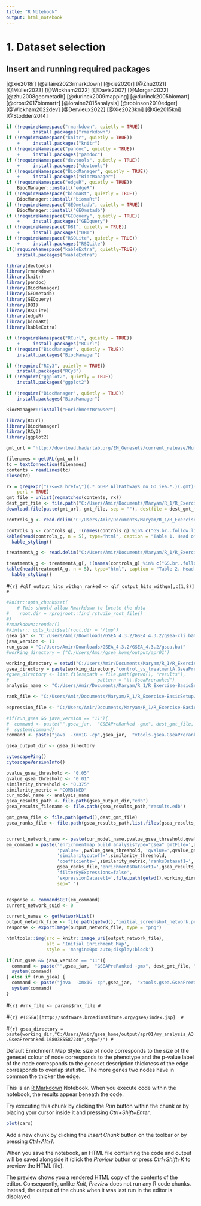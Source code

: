 ```yaml
---
title: "R Notebook"
output: html_notebook
---
```


# 1. Dataset selection

## Insert and running required packages

[@xie2018r]
[@allaire2023rmarkdown]
[@xie2020r]
[@Zhu2021]
[@Müller2023]
[@Wickham2022]
[@Davis2007]
[@Morgan2022]
[@zhu2008geometadb]
[@durinck2009mapping]
[@durinck2005biomart]
[@drost2017biomartr]
[@loraine2015analysis]
[@robinson2010edger]
[@Wickham2022dev]
[@Dervieux2022]
[@Xie2023kni]
[@Xie2015kni]
[@Stodden2014]

```r
if (!requireNamespace("rmarkdown", quietly = TRUE))
    +     install.packages("rmarkdown")
if (!requireNamespace("knitr", quietly = TRUE))
    +     install.packages("knitr")
if (!requireNamespace("pandoc", quietly = TRUE))
    +     install.packages("pandoc")
if (!requireNamespace("devtools", quietly = TRUE))
    +     install.packages("devtools")
if (!requireNamespace("BiocManager", quietly = TRUE))
    +     install.packages("BiocManager")
if (!requireNamespace("edgeR", quietly = TRUE))
    BiocManager::install("edgeR")
if (!requireNamespace("biomaRt", quietly = TRUE))
    BiocManager::install("biomaRt")
if (!requireNamespace("GEOmetadb", quietly = TRUE))
    BiocManager::install("GEOmetadb")
if (!requireNamespace("GEOquery", quietly = TRUE))
    +     install.packages("GEOquery")
if (!requireNamespace("DBI", quietly = TRUE))
    +     install.packages("DBI")
if (!requireNamespace("RSQLite", quietly = TRUE))
    +     install.packages("RSQLite")
if(!requireNamespace("kableExtra", quietly=TRUE))
    install.packages("kableExtra")
```

```r
library(devtools)
library(rmarkdown)
library(knitr)
library(pandoc)
library(BiocManager)
library(GEOmetadb)
library(GEOquery)
library(DBI)
library(RSQLite)
library(edgeR)
library(biomaRt)
library(kableExtra)
```

```r
if (!requireNamespace("RCurl", quietly = TRUE))
    +     install.packages("RCurl")
if (!require("BiocManager", quietly = TRUE))
    install.packages("BiocManager")

if (!require("RCy3", quietly = TRUE))
    install.packages("RCy3")
if (!require("ggplot2", quietly = TRUE))
    install.packages("ggplot2")

if (!require("BiocManager", quietly = TRUE))
    install.packages("BiocManager")

BiocManager::install("EnrichmentBrowser")
```

```r
library(RCurl)
library(BiocManager)
library(RCy3)
library(ggplot2)
```



```r
gmt_url = "http://download.baderlab.org/EM_Genesets/current_release/Human/symbol/"
```
```r
filenames = getURL(gmt_url)
tc = textConnection(filenames)
contents = readLines(tc)
close(tc)
```

```r
rx = gregexpr("(?<=<a href=\")(.*.GOBP_AllPathways_no_GO_iea.*.)(.gmt)(?=\">)", contents,
    perl = TRUE)
gmt_file = unlist(regmatches(contents, rx))
dest_gmt_file <- file.path("C:/Users/Amir/Documents/Maryam/R_1/R_Exercise-BasicSetup/data_dir", gmt_file)
download.file(paste(gmt_url, gmt_file, sep = ""), destfile = dest_gmt_file)
```

```r
controls_g <- read.delim("C:/Users/Amir/Documents/Maryam/R_1/R_Exercise-BasicSetup/Result_data/control_vs_treatmentA.GseaPreranked.1680880549834/gsea_report_for_na_pos_1680880549834.tsv", header = TRUE)

controls_g <- controls_g[, !(names(controls_g) %in% c("GS.br..follow.link.to.MSigDB", "GS.DETAILS", "X"))]
kable(head(controls_g, n = 5), type="html", caption = "Table 1. Head of positive enrichment GSEA results for controls", row.names = FALSE) %>%
  kable_styling()
```

```r
treatmentA_g <- read.delim("C:/Users/Amir/Documents/Maryam/R_1/R_Exercise-BasicSetup/Result_data/control_vs_treatmentA.GseaPreranked.1680880549834/gsea_report_for_na_neg_1680880549834.tsv", header = TRUE)

treatmentA_g <- treatmentA_g[, !(names(controls_g) %in% c("GS.br..follow.link.to.MSigDB", "GS.DETAILS", "X"))]
kable(head(treatmentA_g, n = 5), type="html", caption = "Table 2. Head of Negative enrichment GSEA results for treatmentA", row.names = FALSE) %>%
  kable_styling()

```



#```{r}
#qlf_output_hits_withgn_ranked <- qlf_output_hits_withgn[,c(1,8)]
#```




```r
#knitr::opts_chunk$set(
    # This should allow Rmarkdown to locate the data
#    root.dir = rprojroot::find_rstudio_root_file()
#)
#rmarkdown::render()
#kinter:: opts_knit$set(root.dir = '/tmp')
gsea_jar <- "C:/Users/Amir/Downloads/GSEA_4.3.2/GSEA_4.3.2/gsea-cli.bat"
java_version <- 11
run_gsea = "C:/Users/Amir/Downloads/GSEA_4.3.2/GSEA_4.3.2/gsea.bat"
#working_directory = ("C:/Users/Amir/gsea_home/output/apr01")

working_directory = setwd("C:/Users/Amir/Documents/Maryam/R_1/R_Exercise-BasicSetup/Result_data/control_vs_treatmentA.GseaPreranked.1680880549834")
gsea_directory = paste(working_directory,"control_vs_treatmentA.GseaPreranked.1680880549834", sep = "/")
#gsea_directory <- list.files(path = file.path(getwd(), "results"), 
#                                 pattern = "\\.GseaPreranked")
analysis_name <- "C:/Users/Amir/Documents/Maryam/R_1/R_Exercise-BasicSetup/Result_data/control_vs_treatmentA.GseaPreranked.1680880549834.rpt"

rank_file <- "C:/Users/Amir/Documents/Maryam/R_1/R_Exercise-BasicSetup/Result_data/ranked_gene_list_na_pos_versus_na_neg_1680880549834.tsv"

espression_file <- "C:/Users/Amir/Documents/Maryam/R_1/R_Exercise-BasicSetup/Project_data/CRC_ranked_genelist.rnk" 

#if(run_gsea && java_version == "11"){
#  command <- paste("",gsea_jar,  "GSEAPreRanked -gmx", dest_gmt_file, "-rnk" #,file.path(working_dir,rnk_file), "-collapse false -nperm 1000 -scoring_scheme #weighted -rpt_label ",analysis_name,"  -plot_top_x 20 -rnd_seed 12345  -set_max #200 -set_min 15 -zip_report false -out" ,working_dir, " > gsea_output.txt",sep=" #")
#  system(command)
command <- paste("java  -Xmx1G -cp",gsea_jar,  "xtools.gsea.GseaPreranked -gmx", dest_gmt_file, "-rnk" ,file.path(working_directory,rank_file), "-collapse false -nperm 1000 -permute gene_set -scoring_scheme weighted -rpt_label ",analysis_name,"  -num 100 -plot_top_x 20 -rnd_seed 12345  -set_max 200 -set_min 15 -zip_report false -out" ,working_directory, "-gui false > gsea_output.txt",sep=" ")

gsea_output_dir <- gsea_directory

cytoscapePing()
cytoscapeVersionInfo()

pvalue_gsea_threshold <- "0.05"
qvalue_gsea_threshold <- "0.01"
similarity_threshold <- "0.375"
similarity_metric = "COMBINED"
cur_model_name <- analysis_name
gsea_results_path <- file.path(gsea_output_dir,"edb")
gsea_results_filename <- file.path(gsea_results_path,"results.edb")

gmt_gsea_file <- file.path(getwd(),dest_gmt_file)
gsea_ranks_file <- file.path(gsea_results_path,list.files(gsea_results_path,pattern=".rnk"))


current_network_name <- paste(cur_model_name,pvalue_gsea_threshold,qvalue_gsea_threshold,sep="_")
em_command = paste('enrichmentmap build analysisType="gsea" gmtFile=',gmt_gsea_file,
                   'pvalue=',pvalue_gsea_threshold, 'qvalue=',qvalue_gsea_threshold,
                   'similaritycutoff=',similarity_threshold,
                   'coefficients=',similarity_metric,'ranksDataset1=', 
                   gsea_ranks_file,'enrichmentsDataset1=',gsea_results_filename, 
                   'filterByExpressions=false',
                   'expressionDataset1=',file.path(getwd(),working_directory,espression_file),
                   sep=" ")


response <- commandsGET(em_command)
current_network_suid <- 0

current_names <- getNetworkList()
output_network_file <- file.path(getwd(),"initial_screenshot_network.png")
response <- exportImage(output_network_file, type = "png")

htmltools::img(src = knitr::image_uri(output_network_file), 
               alt = 'Initial Enrichment Map', 
               style = 'margin:0px auto;display:block')
```


```r
if(run_gsea && java_version == "11"){
  command <- paste("",gsea_jar,  "GSEAPreRanked -gmx", dest_gmt_file, "-rnk" ,file.path(working_dir,rnk_file), "-collapse false -nperm 1000 -scoring_scheme weighted -rpt_label ",analysis_name,"  -plot_top_x 20 -rnd_seed 12345  -set_max 200 -set_min 15 -zip_report false -out" ,working_dir, " > gsea_output.txt",sep=" ")
  system(command)
} else if (run_gsea) {
  command <- paste("java  -Xmx1G -cp",gsea_jar,  "xtools.gsea.GseaPreranked -gmx", dest_gmt_file, "-rnk" ,file.path(working_dir,rnk_file), "-collapse false -nperm 1000 -permute gene_set -scoring_scheme weighted -rpt_label ",analysis_name,"  -num 100 -plot_top_x 20 -rnd_seed 12345  -set_max 200 -set_min 15 -zip_report false -out" ,working_dir, "-gui false > gsea_output.txt",sep=" ")
  system(command)
}
```




#```{r}
#rnk_file <- params$rnk_file
#```

#```{r}
#(GSEA)[http://software.broadinstitute.org/gsea/index.jsp] 
#```





#```{r}
gsea_directory = paste(working_dir,"C:/Users/Amir/gsea_home/output/apr01/my_analysis_A3.GseaPreranked.1680385587240",sep="/")
#```

Default Enrichment Map Style:
size of node corresponds to the size of the geneset
colour of node corresponds to the phenotype and the p-value
label of the node corresponds to the geneset description
thickness of the edge corresponds to overlap statistic. The more genes two nodes
have in common the thicker the edge.


This is an [R Markdown](http://rmarkdown.rstudio.com) Notebook. When you execute code within the notebook, the results appear beneath the code. 

Try executing this chunk by clicking the *Run* button within the chunk or by placing your cursor inside it and pressing *Ctrl+Shift+Enter*. 

```r
plot(cars)
```

Add a new chunk by clicking the *Insert Chunk* button on the toolbar or by pressing *Ctrl+Alt+I*.

When you save the notebook, an HTML file containing the code and output will be saved alongside it (click the *Preview* button or press *Ctrl+Shift+K* to preview the HTML file).

The preview shows you a rendered HTML copy of the contents of the editor. Consequently, unlike *Knit*, *Preview* does not run any R code chunks. Instead, the output of the chunk when it was last run in the editor is displayed.
